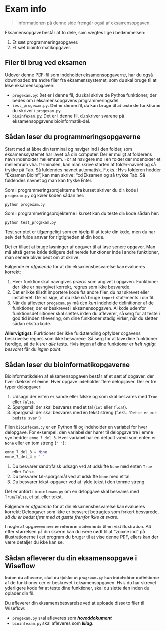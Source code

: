 
# Exam info {.unnumbered #sec-exam}

> Informationen på denne side fremgår også af eksamensopgaven.

Eksamensopgave består af to dele, som vægtes lige i bedømmelsen:

1. Et sæt programmeringsopgaver.
2. Et sæt bioinformatikopgaver.

## Filer til brug ved eksamen

Udover denne PDF-fil som indeholder eksamensopgaverne, har du også downloaded tre andre filer fra eksamenssystemet, som du skal bruge til at løse eksamensopgaven:

- `progexam.py`: Det er i denne fil, du skal skrive de Python funktioner, der bedes om i eksamensopgavens programmeringsdel.
- `test_progexam.py`: Det er denne fil, du kan bruge til at teste de funktioner du skriver i `progexam.py`.
- `bioinfexam.py`: Det er i denne fil, du skriver svarene på eksamensopgavens bioinformatik-del.

## Sådan løser du programmeringsopgaverne

Start med at åbne din terminal og naviger ind i den folder, som eksamenssystemet har lavet på din computer. Der er muligt at folderens navn indeholder mellemrum. For at navigere ind i en folder der indeholder et mellemrum vha. terminalen, kan man skrive starten af folder-navnet og så trykke på Tab. Så fuldendes navnet automatisk. F.eks.: Hvis folderen hedder “Eksamen Bioinf”, kan man skrive: “cd Eksamen og så trykke Tab. Så fuldendes navnet og man kan trykke Enter.

Som i programmeringsprojekterne fra kurset skriver du din kode i `progexam.py` og kører koden sådan her:

```
python progexam.py
```

Som i programmeringsprojekterne i kurset kan du teste din kode sådan her:

```
python test_progexam.py
```

Test scriptet er tilgængeligt som en hjælp til at teste din kode, men du har selv det fulde ansvar for rigtigheden af din kode.

Det er tilladt at bruge løsninger af opgaver til at løse senere opgaver. Man må altså gerne kalde tidligere definerede funktioner inde i andre funktioner, man senere bliver bedt om at skrive.

Følgende er *afgørende* for at din eksamensbesvarelse kan evalueres korrekt:

1. Hver funktion skal navngives *præcis* som angivet i opgaven. Funktioner der ikke er navngivet korrekt, regnes som ikke besvarede.
2. Det er ikke tilladt importere kode fra andre filer, du har skrevet eller installeret. Det vil sige, at du ikke må bruge `import` statements i din fil.
3. Når du afleverer `progexam.py` må den  *kun* indeholde definitioner af de funktioner, der er beskrevet i eksamensopgaven. Al kode udenfor funktionsdefinitioner skal slettes inden du afleverer, så sørg for at teste i god tid inden aflevering, om dine funktioner stadig virker, når du sletter sådan ekstra kode.

**Allervigtigst:** Funktioner der ikke fuldstænding opfylder opgavens beskrivelse regnes som ikke besvarede. Så sørg for at lave dine funktioner færdige, så de klarer *alle* tests. Hvis ingen af dine funktioner er *helt rigtigt besvaret* får du *ingen point*.

## Sådan løser du bioinformatikopgaverne

Bioinformatikdelen af eksamensopgaven består af et sæt af  opgaver, der hver dækker et emne. Hver opgave indeholder flere delopgaver. Der er tre typer delopgaver:

1. Udsagn der enten er sande eller falske og som skal besvares med `True` eller `False`.
2. Spørgsmål der skal besvares med et tal (`int` eller `float`).
3. Spørgsmål der skal besvares med en tekst streng (f.eks. `'Dette er mit bedste svar'`)

Filen `bioinfexam.py` er en Python fil og indeholder en variabel for hver delopgave. For eksempel: den variabel der hører til delopgave tre i emne syv hedder `emne_7_del_3`. Hver variabel har en default værdi som enten er `None` eller en tom streng (`' '`):

```python
emne_7_del_3 = None
emne_7_del_4 = ' '
```

1. Du besvarer sandt/falsk udsagn ved at udskifte `None` med enten `True` eller `False`. 
2. Du besvarer tal-spørgsmål ved at udskifte `None` med et tal. 
3. Du besvarer tekst-opgaver ved at fylde tekst i den tomme streng. 

Det er anført i `bioinfexam.py` om en delopgave skal besvares med `True`/`False`, et tal, eller tekst.

Følgende er *afgørende* for at din eksamensbesvarelse kan evalueres korrekt: Delopgaver som ikke er besvaret betragtes som forkert besvarede, *så du er bedst tjent med at gætte fremfor ikke at svare*.

I nogle af opgaveemnerne refererer statements til en vist illustration. Alt efter størrelsen på din skærm kan du være nødt til at "zoome ind" på illustrationerne i det program du bruger til at vise denne PDF, ellers kan der være detaljer du ikke kan se.

## Sådan afleverer du din eksamensopgave i Wiseflow

Inden du afleverer, skal du tjekke at `progexam.py` kun indeholder definitioner af de funktioner der er beskrevet i eksamensopgaven. Hvis du har skrevet yderligere kode for at teste dine funktioner, skal du slette den inden du oplader din fil.

Du afleverer din eksamensbesvarelse ved at uploade disse to filer til Wiseflow:

* `progexam.py` skal afleveres som **_hoveddokument_**
* `bioinfexam.py` skal afleveres som **_bilag_**.




